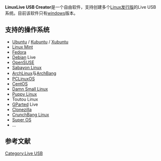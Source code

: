 {{Orphan|time=2016-12-17T12:07:37+00:00}}

{{Infobox Software
| name                   = LinuxLive USB Creator
| logo                   = [[File:Linux_Live_USB_Creator_-_Logo.png|150px]]
| screenshot             = [[File:LinuxLive_USB_Creator_2.0_-_Screenshot.png|150px]]
| caption                = Screenshot of v2.0
| developer              = Thibaut Lauzière
| released               = April 2013
| latest release version = 2.8.21
| programming language   = [[AutoIt|AutoIt]]
| operating system       = [[Microsoft_Windows|Windows]]
| language               = multilingual
| license                = [[GNU_GPL|GNU GPL]]
| website                = http://www.linuxliveusb.com/ 
}}'''LinuxLive USB Creator'''是一个自由软件，支持创建多个[[Linux发行版|Linux发行版]]的Live USB系统。目前该软件只有[[windows|windows]]版本。

==支持的操作系统==
* [[Ubuntu|Ubuntu]] / [[Kubuntu|Kubuntu]] / [[Xubuntu|Xubuntu]]
* [[Linux_Mint|Linux Mint]]
* [[Fedora|Fedora]]
* [[Debian|Debian]] Live
* [[OpenSUSE|OpenSUSE]]
* [[Sabayon_Linux|Sabayon Linux]]
* [[Arch_Linux|ArchLinux]]与[[ArchBang|ArchBang]]
* [[PCLinuxOS|PCLinuxOS]]
* [[CentOS|CentOS]]
* [[Damn_Small_Linux|Damn Small Linux]]
* [[Puppy_Linux|Puppy Linux]]
* Toutou Linux
* [[GParted|GParted]] Live
* [[Clonezilla|Clonezilla]]
* [[CrunchBang_Linux|CrunchBang Linux]]
* [[Super_OS|Super OS]]
* ...

==参考文献==
{{reflist}}

[[Category:Live_USB|Category:Live USB]]